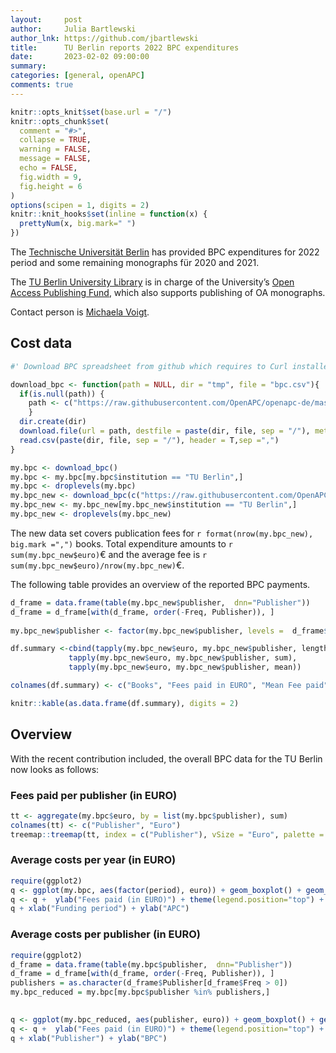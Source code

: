 ```yaml
---
layout:     post
author:     Julia Bartlewski
author_lnk: https://github.com/jbartlewski
title:      TU Berlin reports 2022 BPC expenditures
date:       2023-02-02 09:00:00
summary:    
categories: [general, openAPC]
comments: true
---
```



```r
knitr::opts_knit$set(base.url = "/")
knitr::opts_chunk$set(
  comment = "#>",
  collapse = TRUE,
  warning = FALSE, 
  message = FALSE,
  echo = FALSE,
  fig.width = 9,
  fig.height = 6
)
options(scipen = 1, digits = 2)
knitr::knit_hooks$set(inline = function(x) {
  prettyNum(x, big.mark=" ")
})
```
The [Technische Universität Berlin](https://www.tu.berlin/en/) has provided BPC expenditures for 2022 period and some remaining monographs für 2020 and 2021.

The [TU Berlin University Library](http://www.ub.tu-berlin.de/en/home/) is in charge of the University's [Open Access Publishing Fund](http://www.ub.tu-berlin.de/en/publishing/open-access/financing-for-publications/), which also supports publishing of OA monographs.

Contact person is [Michaela Voigt](mailto:openaccess@ub.tu-berlin.de).

## Cost data

```r
#' Download BPC spreadsheet from github which requires to Curl installed

download_bpc <- function(path = NULL, dir = "tmp", file = "bpc.csv"){
  if(is.null(path)) {
    path <- c("https://raw.githubusercontent.com/OpenAPC/openapc-de/master/data/bpc.csv")
    } 
  dir.create(dir) 
  download.file(url = path, destfile = paste(dir, file, sep = "/"), method = "curl")
  read.csv(paste(dir, file, sep = "/"), header = T,sep =",")
}

my.bpc <- download_bpc()
my.bpc <- my.bpc[my.bpc$institution == "TU Berlin",]
my.bpc <- droplevels(my.bpc)
my.bpc_new <- download_bpc(c("https://raw.githubusercontent.com/OpenAPC/openapc-de/master/data/tuberlin/BPC_22_enriched.csv"))
my.bpc_new <- my.bpc_new[my.bpc_new$institution == "TU Berlin",]
my.bpc_new <- droplevels(my.bpc_new)
```

The new data set covers publication fees for `r format(nrow(my.bpc_new), big.mark =",")` books. Total expenditure amounts to `r sum(my.bpc_new$euro)`€ and the average fee is `r sum(my.bpc_new$euro)/nrow(my.bpc_new)`€.

The following table provides an overview of the reported BPC payments.

```r
d_frame = data.frame(table(my.bpc_new$publisher,  dnn="Publisher"))                 
d_frame = d_frame[with(d_frame, order(-Freq, Publisher)), ]                                           
                                    
my.bpc_new$publisher <- factor(my.bpc_new$publisher, levels =  d_frame$Publisher)

df.summary <-cbind(tapply(my.bpc_new$euro, my.bpc_new$publisher, length),
             tapply(my.bpc_new$euro, my.bpc_new$publisher, sum),
             tapply(my.bpc_new$euro, my.bpc_new$publisher, mean))

colnames(df.summary) <- c("Books", "Fees paid in EURO", "Mean Fee paid")

knitr::kable(as.data.frame(df.summary), digits = 2)
```

## Overview

With the recent contribution included, the overall BPC data for the TU Berlin now looks as follows:

### Fees paid per publisher (in EURO)

```r
tt <- aggregate(my.bpc$euro, by = list(my.bpc$publisher), sum)
colnames(tt) <- c("Publisher", "Euro")
treemap::treemap(tt, index = c("Publisher"), vSize = "Euro", palette = "Paired")
```

###  Average costs per year (in EURO)

```r
require(ggplot2)
q <- ggplot(my.bpc, aes(factor(period), euro)) + geom_boxplot() + geom_point()
q <- q +  ylab("Fees paid (in EURO)") + theme(legend.position="top") + theme_bw(base_size = 18)
q + xlab("Funding period") + ylab("APC")
```

###  Average costs per publisher (in EURO)

```r
require(ggplot2)
d_frame = data.frame(table(my.bpc$publisher,  dnn="Publisher"))                 
d_frame = d_frame[with(d_frame, order(-Freq, Publisher)), ]
publishers = as.character(d_frame$Publisher[d_frame$Freq > 0])
my.bpc_reduced = my.bpc[my.bpc$publisher %in% publishers,]

  
q <- ggplot(my.bpc_reduced, aes(publisher, euro)) + geom_boxplot() + geom_point()
q <- q +  ylab("Fees paid (in EURO)") + theme(legend.position="top") + theme_bw(base_size = 18) + coord_flip()
q + xlab("Publisher") + ylab("BPC")
```
